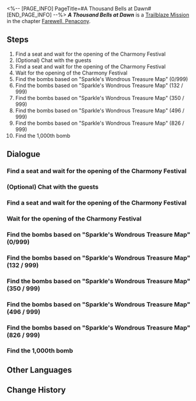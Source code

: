<%-- [PAGE_INFO]
PageTitle=#A Thousand Bells at Dawn#
[END_PAGE_INFO] --%>
{{Stub|Dialogue.}}
{{Mission Infobox
|id            = 1034108
|title         = 
|image         = <!--Mission A Thousand Bells at Dawn.png-->
|type          = Trailblaze
|event_name    = 
|chapter       = Farewell, Penacony
|requirements  = [[Trailblaze Mission]] ''[[Soldier's Pay]]'' completed
|summary       = The Express Crew finally boards the Radiant Feldspar, awaiting the Charmony Festival's commencement. Yet, Sparkle's sudden entrance breaks the festive atmosphere.<br />To remove the hidden dangers planted by the Fool on the airship, you mobilize all your connections and finally find the true bomb.<br />Magnificent fireworks blossom in the night sky woven from dreams, and you and Firefly leave a shared sign in these fleeting instances of beauty.
|characters    = "Origami" Doll; Trailblazer
|startLocation = [[Penacony]] - [[(Radiant Feldspar/The Trailblaze's Stern/The Tatalov/The Soaring Clock Hand)]]
|world         = Penacony
|area          = (Radiant Feldspar/The Trailblaze's Stern/The Tatalov/The Soaring Clock Hand)
|prev          = Soldier's Pay
|next          = Stranger in a Strange Land
|rewards       = Trailblaze EXP*800; Stellar Jade*100; Traveler's Guide*8; Lost Crystal*8; Clock Credits*400; Credit*120,000
}}
'''''A Thousand Bells at Dawn''''' is a [[Trailblaze Mission]] in the chapter [[Farewell, Penacony]].

==Steps==
# Find a seat and wait for the opening of the Charmony Festival
# (Optional) Chat with the guests
# Find a seat and wait for the opening of the Charmony Festival
# Wait for the opening of the Charmony Festival
# Find the bombs based on "Sparkle's Wondrous Treasure Map" (0/999)
# Find the bombs based on "Sparkle's Wondrous Treasure Map" (132 / 999)
# Find the bombs based on "Sparkle's Wondrous Treasure Map" (350 / 999)
# Find the bombs based on "Sparkle's Wondrous Treasure Map" (496 / 999)
# Find the bombs based on "Sparkle's Wondrous Treasure Map" (826 / 999)
# Find the 1,000th bomb

<!--
==Gameplay Notes==

--><!--
==Trial Character==

-->
==Dialogue==
{{Stub Dialogue}}
===Find a seat and wait for the opening of the Charmony Festival===
{{Mission Description|type=trailblaze|location=(Radiant Feldspar/The Trailblaze's Stern/The Tatalov/The Soaring Clock Hand)|The Charmony Festival is about to begin, and you've pretty much completely cleared out the Radiant Feldspar...<br />What, you said you wanted a sense of participation? Well then, there's still a while before the opening ceremony commences. You may as well take a stroll around. Find a seat if you're tired and hold tight for the opening ceremony.}}
{{Dialogue Start}}
:{{tx}}
{{Dialogue End}}

===(Optional) Chat with the guests===
{{Dialogue Start}}
:{{tx}}
{{Dialogue End}}

===Find a seat and wait for the opening of the Charmony Festival===
{{Dialogue Start}}
:{{tx}}
{{Dialogue End}}

===Wait for the opening of the Charmony Festival===
{{Mission Description|type=trailblaze|location=(Radiant Feldspar/The Trailblaze's Stern/The Tatalov/The Soaring Clock Hand)|update|Just as you are about to take a seat, a familiar voice grabs hold of your attention &mdash; it's Firefly.<br />She seems to have something to say to you... After all, so much has happened, so she must have all kinds of complex feelings that she wants to share with you. There's still time &mdash; chat with her.}}
{{Dialogue Start}}
:{{tx}}
{{Dialogue End}}

===Find the bombs based on "Sparkle's Wondrous Treasure Map" (0/999)===
{{Mission Description|type=trailblaze|location=(Radiant Feldspar/The Trailblaze's Stern/The Tatalov/The Soaring Clock Hand)|update|As expected, something unexpected happened during the opening of the Charmony Festival: That laughter-worshiping girl had painstakingly laid out buttons everywhere obviously for precisely this moment.<br />999 imaginary neutron bombs... seriously, how on earth did she get her hands on so many weapons of mass destruction? But in any case, as one of the Nameless, you are duty-bound to stand up and protect the Dreamjoy: Follow the clues and overcome the crisis as soon as possible.}}
{{Dialogue Start}}
:{{tx}}
{{Dialogue End}}

===Find the bombs based on "Sparkle's Wondrous Treasure Map" (132 / 999)===
{{Dialogue Start}}
:{{tx}}
{{Dialogue End}}

===Find the bombs based on "Sparkle's Wondrous Treasure Map" (350 / 999)===
{{Dialogue Start}}
:{{tx}}
{{Dialogue End}}

===Find the bombs based on "Sparkle's Wondrous Treasure Map" (496 / 999)===
{{Dialogue Start}}
:{{tx}}
{{Dialogue End}}

===Find the bombs based on "Sparkle's Wondrous Treasure Map" (826 / 999)===
{{Dialogue Start}}
:{{tx}}
{{Dialogue End}}

===Find the 1,000th bomb===
{{Mission Description|type=trailblaze|location=(Radiant Feldspar/The Trailblaze's Stern/The Tatalov/The Soaring Clock Hand)|update|To reward everyone for their efforts, she sent everyone the coordinates of the final bomb!<br />More bad news: Based on experience, these coordinates are most likely going to be fake...<br />But what can you do about it? You never know whether the cat is alive or dead, until you open the box... Go now and get to the bottom of it!}}
{{Dialogue Start}}
:{{tx}}
{{Dialogue End}}

==Other Languages==
{{Other Languages
|en   = A Thousand Bells at Dawn
|zhs  = 黎明鸣响的一千只铃
|zht  = 黎明鳴響的一千個鈴
|ja   = 黎明に鳴り響く千の鈴
|ko   = 새벽에 울리는 천 개의 방울
|es   = Mil campanas al alba
|fr   = Les mille cloches de l'aube
|ru   = Тысяча колокольчиков, звенящих на рассвете
|th   = เสียงกริ่งนับพัน ณ รุ่งสาง
|vi   = Một Ngàn Cái Chuông Vang Lên Lúc Bình Minh
|de   = Tausend Glocken der Dämmerung
|id   = Seribu Lonceng yang Berdentang di Kala Fajar
|pt   = Mil Sinos no Alvorecer
}}

==Change History==
{{Change History|2.3}}
